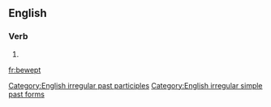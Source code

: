 ==English==

===Verb===
{{head|en}}

# {{en-past of|beweep}}

[[Category:English irregular past participles]]
[[Category:English irregular simple past forms]]
[[fr:bewept]]